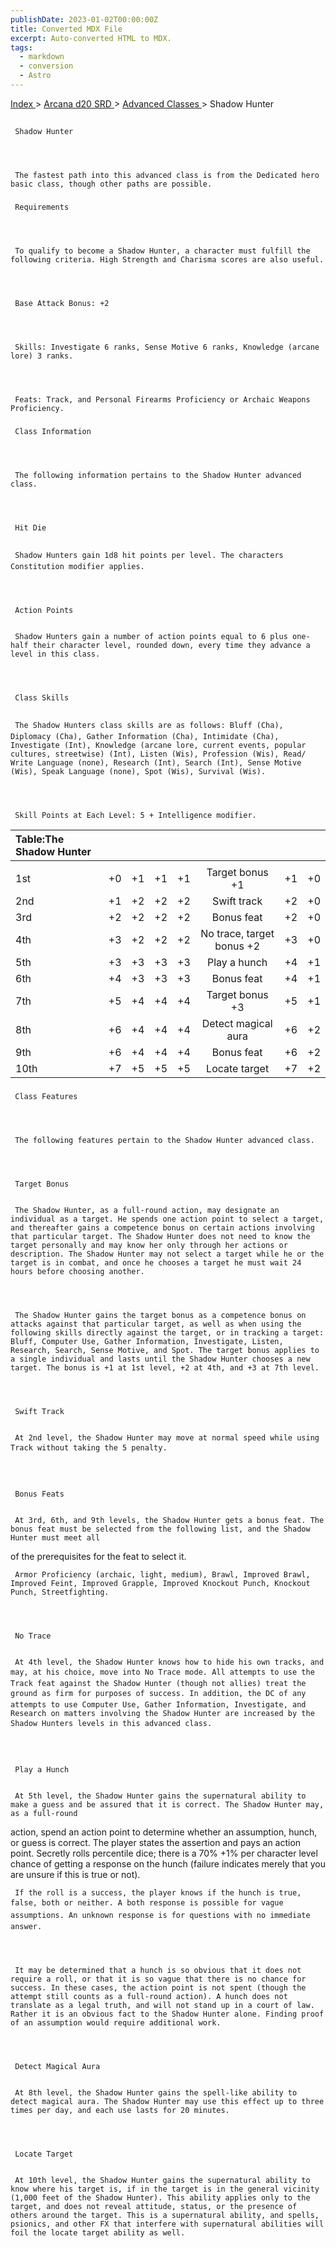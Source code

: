 ```yaml
---
publishDate: 2023-01-02T00:00:00Z
title: Converted MDX File
excerpt: Auto-converted HTML to MDX.
tags:
  - markdown
  - conversion
  - Astro
---
```


[
Index
](-index) >
[
Arcana d20 SRD
](arcana-d20-srd-index) >
[
Advanced Classes
](arcana-d20-srd-advanced-classes-index) > Shadow Hunter

##

     Shadow Hunter




     The fastest path into this advanced class is from the Dedicated hero basic class, though other paths are possible.

###

     Requirements




     To qualify to become a Shadow Hunter, a character must fulfill the following criteria. High Strength and Charisma scores are also useful.




     Base Attack Bonus: +2




     Skills: Investigate 6 ranks, Sense Motive 6 ranks, Knowledge (arcane lore) 3 ranks.




     Feats: Track, and Personal Firearms Proficiency or Archaic Weapons Proficiency.

###

     Class Information




     The following information pertains to the Shadow Hunter advanced class.




     Hit Die


     Shadow Hunters gain 1d8 hit points per level. The characters Constitution modifier applies.




     Action Points


     Shadow Hunters gain a number of action points equal to 6 plus one-half their character level, rounded down, every time they advance a level in this class.




     Class Skills


     The Shadow Hunters class skills are as follows: Bluff (Cha), Diplomacy (Cha), Gather Information (Cha), Intimidate (Cha), Investigate (Int), Knowledge (arcane lore, current events, popular cultures, streetwise) (Int), Listen (Wis), Profession (Wis), Read/ Write Language (none), Research (Int), Search (Int), Sense Motive (Wis), Speak Language (none), Spot (Wis), Survival (Wis).




     Skill Points at Each Level: 5 + Intelligence modifier.

| Table:The Shadow Hunter |     |     |     |     |                           |     |     |
| :---------------------- | :-: | :-: | :-: | :-: | :-----------------------: | :-: | --: |
|                         |     |     |     |     |                           |     |     |
| 1st                     | +0  | +1  | +1  | +1  |      Target bonus +1      | +1  |  +0 |
| 2nd                     | +1  | +2  | +2  | +2  |        Swift track        | +2  |  +0 |
| 3rd                     | +2  | +2  | +2  | +2  |        Bonus feat         | +2  |  +0 |
| 4th                     | +3  | +2  | +2  | +2  | No trace, target bonus +2 | +3  |  +0 |
| 5th                     | +3  | +3  | +3  | +3  |       Play a hunch        | +4  |  +1 |
| 6th                     | +4  | +3  | +3  | +3  |        Bonus feat         | +4  |  +1 |
| 7th                     | +5  | +4  | +4  | +4  |      Target bonus +3      | +5  |  +1 |
| 8th                     | +6  | +4  | +4  | +4  |    Detect magical aura    | +6  |  +2 |
| 9th                     | +6  | +4  | +4  | +4  |        Bonus feat         | +6  |  +2 |
| 10th                    | +7  | +5  | +5  | +5  |       Locate target       | +7  |  +2 |

###

     Class Features




     The following features pertain to the Shadow Hunter advanced class.




     Target Bonus


     The Shadow Hunter, as a full-round action, may designate an individual as a target. He spends one action point to select a target, and thereafter gains a competence bonus on certain actions involving that particular target. The Shadow Hunter does not need to know the target personally and may know her only through her actions or description. The Shadow Hunter may not select a target while he or the target is in combat, and once he chooses a target he must wait 24 hours before choosing another.




     The Shadow Hunter gains the target bonus as a competence bonus on attacks against that particular target, as well as when using the following skills directly against the target, or in tracking a target: Bluff, Computer Use, Gather Information, Investigate, Listen, Research, Search, Sense Motive, and Spot. The target bonus applies to a single individual and lasts until the Shadow Hunter chooses a new target. The bonus is +1 at 1st level, +2 at 4th, and +3 at 7th level.




     Swift Track


     At 2nd level, the Shadow Hunter may move at normal speed while using Track without taking the 5 penalty.




     Bonus Feats


     At 3rd, 6th, and 9th levels, the Shadow Hunter gets a bonus feat. The bonus feat must be selected from the following list, and the Shadow Hunter must meet all

of the prerequisites for the feat to select it.

     Armor Proficiency (archaic, light, medium), Brawl, Improved Brawl, Improved Feint, Improved Grapple, Improved Knockout Punch, Knockout Punch, Streetfighting.




     No Trace


     At 4th level, the Shadow Hunter knows how to hide his own tracks, and may, at his choice, move into No Trace mode. All attempts to use the Track feat against the Shadow Hunter (though not allies) treat the ground as firm for purposes of success. In addition, the DC of any attempts to use Computer Use, Gather Information, Investigate, and Research on matters involving the Shadow Hunter are increased by the Shadow Hunters levels in this advanced class.




     Play a Hunch


     At 5th level, the Shadow Hunter gains the supernatural ability to make a guess and be assured that it is correct. The Shadow Hunter may, as a full-round

action, spend an action point to determine whether an assumption, hunch, or guess is correct. The player states the assertion and pays an action point. Secretly rolls percentile dice; there is a 70% +1% per character level chance of getting a response on the hunch (failure indicates merely that you are unsure
if this is true or not).

     If the roll is a success, the player knows if the hunch is true, false, both or neither. A both response is possible for vague assumptions. An unknown response is for questions with no immediate answer.




     It may be determined that a hunch is so obvious that it does not require a roll, or that it is so vague that there is no chance for success. In these cases, the action point is not spent (though the attempt still counts as a full-round action). A hunch does not translate as a legal truth, and will not stand up in a court of law. Rather it is an obvious fact to the Shadow Hunter alone. Finding proof of an assumption would require additional work.




     Detect Magical Aura


     At 8th level, the Shadow Hunter gains the spell-like ability to detect magical aura. The Shadow Hunter may use this effect up to three times per day, and each use lasts for 20 minutes.




     Locate Target


     At 10th level, the Shadow Hunter gains the supernatural ability to know where his target is, if in the target is in the general vicinity (1,000 feet of the Shadow Hunter). This ability applies only to the target, and does not reveal attitude, status, or the presence of others around the target. This is a supernatural ability, and spells, psionics, and other FX that interfere with supernatural abilities will foil the locate target ability as well.

